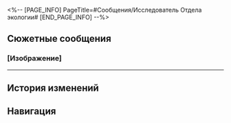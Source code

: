<%-- [PAGE_INFO]
PageTitle=#Сообщения/Исследователь Отдела экологии#
[END_PAGE_INFO] --%>
{{Сообщение Инфобокс
|id          = 95
|Изображение = НИП Исследователь Отдела экологии Иконка.png
|Тип         = НИП
|Отправитель = Исследователь Отдела экологии
|ПодписьСоо  = 
|Фракция     = Космическая станция «Герта»
}}

==Сюжетные сообщения==
===[Изображение]===
{{Сообщения
|условие_получения = 
|текст =
:'''Исследователь Отдела экологии:''' [[Файл:Сообщение Ecology Researcher Toilet.png|256px]]
:'''Исследователь Отдела экологии:''' Маленьких монстров можно бросить сюда.
:{Выбор} Шутишь?
::'''(Первопроходец):''' ...
::'''(Первопроходец):''' Шутишь?
:{Выбор} Думаю, ты врёшь.
::'''(Первопроходец):''' ...
::'''(Первопроходец):''' Ты же шутишь, да?
::'''Исследователь Отдела экологии:''' Я серьёзно.
:'''Исследователь Отдела экологии:''' Это односторонний проход, с другой стороны он соединяется с зоной хранения.
:'''Исследователь Отдела экологии:''' Это безопасно.
}}
----

==История изменений==
{{История изменений|3.5}}

==Навигация==
{{Сообщения Навбокс}}
